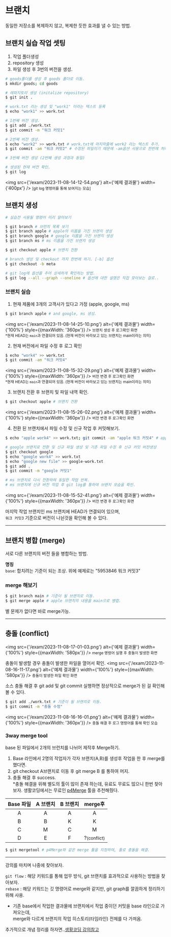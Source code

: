 # 브랜치
동일한 저장소를 복제하지 않고, 복제한 듯한 효과를 낼 수 있는 방법.

## 브랜치 실습 작업 셋팅
1. 작업 폴더생성 
2. repository 생성
3. 파일 생성 후 3번의 버전을 생성.
```bash
# goods폴더를 생성 후 goods 폴더로 이동.
$ mkdir goods; cd goods 

# 레파지토리 생성 (initalize repository)
$ git init .

# work.txt 라는 생성 및 "work1" 이라는 텍스트 등록
$ echo "work1" >> work.txt

# 1번째 버전 생성.
$ git add ./work.txt
$ git commit -m "워크 커밋1"

# 2번째 버전 생성.
$ echo "work2" >> work.txt # work.txt에 마지막줄에 work2 라는 텍스트 추가.
$ git commit -am "워크 커밋2" # 수정된 파일이기 때문에 -am옵션 사용으로 한번에 처리.

# 3번째 버전 생성 (2번째 생성 과정과 동일)

# 생성된 현재 버전 확인.
$ git log
```
<img src={'/exam/2023-11-08-14-12-54.png'} alt={'예제 결과물'} width={'400px'} />
<small>[git log 명령어를 통해 보여지는 모습]</small>


## 브랜치 생성


```bash
# 실습전 사용될 명령어 미리 알아보기

$ git branch # 브런치 목록 보기
$ git branch apple # apple의 이름을 가진 브랜치 생성
$ git branch google # google 이름을 가진 브랜치 생성
$ git branch ms # ms 이름을 가진 브랜치 생성

$ git checkout apple # 브랜치 전환

# branch 생성 및 checkout 까지 한번에 하기. [-b] 옵션
$ git checkout -b meta

# git log에 옵션을 주어 상세하게 확인하는 방법.
$ git log --all --graph --oneline # 옵션에 대한 설명은 직접 찾아보는 걸로..
```

### 브랜치 실습

1. 현재 제품에 3개의 고객사가 있다고 가정 (apple, google, ms)
```bash
$ git branch apple # and google, ms 생성.
```
<img src={'/exam/2023-11-08-14-25-10.png'} alt={'예제 결과물'} width={'100%'} style={{maxWidth: '360px'}} />
<small>브랜치 생성 후 로그확인 화면</small>  
<small>*현재 HEAD는 `main`과 연결되어 있음. (현재 버전이 바라보고 있는 브랜치는 main이라는 의미)</small>  

2. 현재 버전에서 파일 수정 후 로그 확인
```bash
$ echo "work4" >> work.txt 
$ git commit -am "워크 커밋4"
```

<img src={'/exam/2023-11-08-15-32-29.png'} alt={'예제 결과물'} width={'100%'} style={{maxWidth: '360px'}} />
<small>버전 변경 후 로그확인 화면</small>  
<small>*현재 HEAD는 `main`과 연결되어 있음. (현재 버전이 바라보고 있는 브랜치는 main이라는 의미)</small>  

3. 브랜치 전환 후 브랜치 및 파일 내역 확인.
```bash
$ git checkout apple # 브랜치 전환
```

<img src={'/exam/2023-11-08-15-26-02.png'} alt={'예제 결과물'} width={'100%'} style={{maxWidth: '360px'}} />
<small>버전 변경 후 로그확인 화면</small>  

4. 전환 된 브랜치에서 파일 수정 및 신규 작업 후 커밋해보기.
```bash
$ echo "apple work4" >> work.txt; git commit -am "apple 워크 커밋4" # apple 브랜치에서 신규 버전생성 

# google 브랜치로 전환 및 신규 파일 생성 및 기존 파일 수정 후 신규 커밋 버전생성 
$ git checkout google
$ echo "google work4" >> work.txt
$ echo "google new file" >> google-work.txt
$ git add .
$ git commit -m "google 커밋1"

# ms 브랜치로 다시 전환하여 동일한 작업 반복.
# ms 브랜치에 신규 버전 작업 후 git log를 통하여 브랜치 모습을 확인.
```
<img src={'/exam/2023-11-08-15-52-41.png'} alt={'예제 결과물'} width={'100%'} style={{maxWidth: '360px'}} />
<small>버전 변경 후 로그확인 화면</small>  

마지막 작업 브랜치인 ms 브랜치에 HEAD가 연결되어 있으며,  
`워크 커밋3` 기준으로 버전이 나뉜것을 확인해 볼 수 있다.

---

## 브랜치 병합 (merge)
서로 다른 브랜치의 버전 들을 병합하는 방법.

**명칭**  
`base`: 합치려는 기준이 되는 조상. 위에 예제로는 "5953846 워크 커밋3" 

### merge 해보기
```bash
$ git branch main # 기준이 될 브랜치로 이동.
$ git merge apple # apple 브랜치의 내용을 main으로 병합.
```
별 문제가 없다면 바로 merge가능.  

---

## 충돌 (conflict)

<img src={'/exam/2023-11-08-17-01-03.png'} alt={'예제 결과물'} width={'100%'} style={{maxWidth: '580px'}} />
<small>merge 명령어 실행 후 충돌이 발생한 화면</small> 

충돌이 발생할 경우 충돌이 발생한 파일을 열어서 확인.
<img src={'/exam/2023-11-08-16-11-17.png'} alt={'예제 결과물'} width={'100%'} style={{maxWidth: '580px'}} />
<small>충돌이 발생한 파일 확인 화면</small> 

소스 충돌 해결 후 git add 및 git commit 실행하면 정상적으로 merge가 된 걸 확인해 볼 수 있다.
```bash
$ git add ./work.txt # 기준이 될 브랜치로 이동.
$ git commit -m "충돌 수정"
```
<img src={'/exam/2023-11-08-16-16-01.png'} alt={'예제 결과물'} width={'100%'} style={{maxWidth: '360px'}} />
<small>충돌 해결 후 로그 명령어를 통해 확인 모습</small> 

### 3way merge tool
base 된 파일에서 2개의 브런치를 나뉘어 제작후 Merge하기.
1. Base 라인에서 2명의 작업자가 각자 브랜치(A,B)를 생성후 작업을 한 후 merge를 했다면.  
2. git checkout A브랜치로 이동 후 git merge B 를 통하여 머지.
3. 충돌 해결 후 success.  
*충돌 해결을 위해 별도의 툴이 많이 존재 하는데, 유료도 무료도 많으니 한번 찾아보자.
생활코딩에서는 무료인 [p4Merge](https://www.perforce.com/ko/jepum/helix-core-apps/merge-diff-tool-p4merge) 툴을 추천해줬다.

| Base 파일 | A 브랜치 | B 브랜치 | merge후 |
| :--: | :--: | :--: | :--: |
| A | A | A | A |
| B | B | K | K |
| C | M | C | M |
| D | E | F | ?<small>(conflict)</small> |

```bash
$ git mergetool # p4Merge와 같은 merge 툴을 지정하여, 툴로 충돌을 해결.
```
--- 

강의를 마치며 나중에 찾아보자.

`git flow` : 해당 키워드를 통해 업무 방식, git 브랜치를 효과적으로 사용하는 방법을 찾아보자.  
`rebase` : 해당 키워드는 깃 명령어로 merge와 같지만, git graph를 깔끔하게 정리하기 위해 사용.  
 - 기존 base에서 작업한 결과물에 브랜치에서 작업 중이던 커밋을 base 라인으로 가져오는데,  
  merge와 다르게 브랜치의 작업 히스토리(타임라인) 전체를 다 가져옴.

추가적으로 개념 정리를 하자면..[생황코딩 강의참고](https://opentutorials.org/course/3840/23693)
